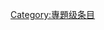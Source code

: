{{catmore1|[[Wikipedia:科幻专题|Wikipedia:科幻专题]]}}
{{Articles by Quality|topic=科幻|project=科幻|format=toc}}
{{emptycat}}

[[Category:專題级条目|Category:專題级条目]]